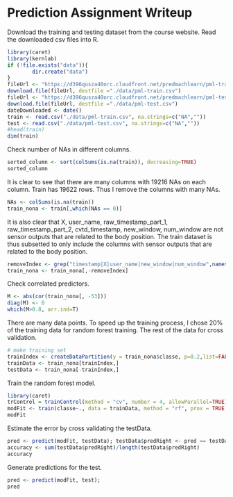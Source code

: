 Prediction Assignment Writeup
========================================================
Download the training and testing dataset from the course website. Read the downloaded csv files into R. 
```r
library(caret)
library(kernlab)
if (!file.exists("data")){
        dir.create("data")
}
fileUrl <- "https://d396qusza40orc.cloudfront.net/predmachlearn/pml-training.csv"
download.file(fileUrl, destfile ="./data/pml-train.csv")
fileUrl <- "https://d396qusza40orc.cloudfront.net/predmachlearn/pml-testing.csv"
download.file(fileUrl, destfile ="./data/pml-test.csv")
dateDownloaded <- date()
train <- read.csv("./data/pml-train.csv", na.strings=c("NA",""))
test <- read.csv("./data/pml-test.csv", na.strings=c("NA",""))
#head(train)
dim(train)
```

Check number of NAs in different columns.
```r
sorted_column <- sort(colSums(is.na(train)), decreasing=TRUE)
sorted_column
```

It is clear to see that there are many columns with 19216 NAs on each column. Train has 19622 rows. Thus I remove the columns with many NAs.

```r
NAs <- colSums(is.na(train))
train_nona <- train[,which(NAs == 0)]
```

It is also clear that X, user_name, raw_timestamp_part_1, raw_timestamp_part_2, cvtd_timestamp, new_window, num_window are not sensor outputs that are related to the body position. The train dataset is thus subsetted to only include the columns with sensor outputs that are related to the body position.

```r
removeIndex <- grep("timestamp|X|user_name|new_window|num_window",names(train_nona))
train_nona <- train_nona[,-removeIndex]
```

Check correlated predictors.
```r
M <- abs(cor(train_nona[, -53]))
diag(M) <- 0
which(M>0.8, arr.ind=T)
```

There are many data points. To speed up the training process, I chose 20% of the training data for random forest training. The rest of the data for cross validation.
```r
# make training set
trainIndex <- createDataPartition(y = train_nona$classe, p=0.2,list=FALSE) # 3927 rows
trainData <- train_nona[trainIndex,]
testData <- train_nona[-trainIndex,]
```

Train the random forest model. 
```r
library(caret)
trControl = trainControl(method = "cv", number = 4, allowParallel=TRUE)
modFit <- train(classe~., data = trainData, method = "rf", prox = TRUE, trControl = trControl)
modFit
```

Estimate the error by cross validating the testData.
```r
pred <- predict(modFit, testData); testData$predRight <- pred == testData$classe;
accuracy <- sum(testData$predRight)/length(testData$predRight)
accuracy
```

Generate predictions for the test.
```r
pred <- predict(modFit, test); 
pred
```